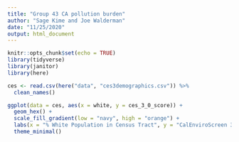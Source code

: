 ```yaml
---
title: "Group 43 CA pollution burden"
author: "Sage Kime and Joe Walderman"
date: "11/25/2020"
output: html_document
---
```


```r
knitr::opts_chunk$set(echo = TRUE)
library(tidyverse)
library(janitor)
library(here)
```

```r
ces <- read.csv(here("data", "ces3demographics.csv")) %>% 
  clean_names()
```


```r
ggplot(data = ces, aes(x = white, y = ces_3_0_score)) +
  geom_hex() +
  scale_fill_gradient(low = "navy", high = "orange") +
  labs(x = "% White Population in Census Tract", y = "CalEnviroScreen 3.0 Score", title = "CalEnviroScreen 3.0 Scores Based\non Density of White Population") +
  theme_minimal()
  
```

